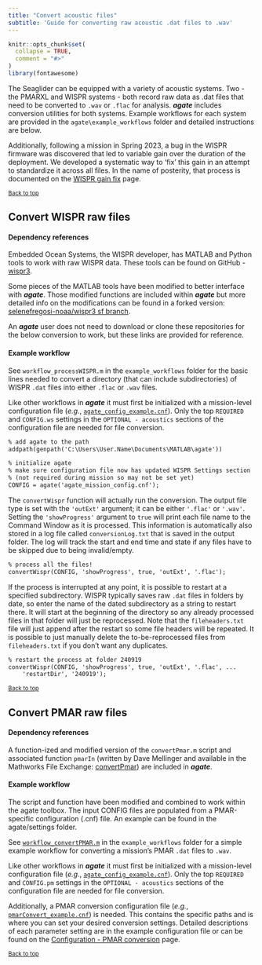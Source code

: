 ```yaml
---
title: "Convert acoustic files"
subtitle: 'Guide for converting raw acoustic .dat files to .wav'
---
```


```r
knitr::opts_chunk$set(
  collapse = TRUE,
  comment = "#>"
)
library(fontawesome)
```

The Seaglider can be equipped with a variety of acoustic systems. Two - the PMARXL and WISPR systems - both record raw data as .dat files that need to be converted to `.wav` or `.flac` for analysis. __*agate*__ includes conversion utilities for both systems. Example workflows for each system are provided in the `agate\example_workflows` folder and detailed instructions are below.

Additionally, following a mission in Spring 2023, a bug in the WISPR firmware was discovered that led to variable gain over the duration of the deployment. We developed a systematic way to 'fix' this gain in an attempt to standardize it across all files. In the name of posterity, that process is documented on the [WISPR gain fix](wispr-gain-fix.qmd) page. 


<sub>[Back to top](#)</sub>

## Convert WISPR raw files

#### Dependency references

Embedded Ocean Systems, the WISPR developer, has MATLAB and Python tools to work with raw WISPR data. These tools can be found on GitHub - [wispr3](https://github.com/embeddedocean/wispr3). 

Some pieces of the MATLAB tools have been modified to better interface with __*agate*__. Those modified functions are included within __*agate*__ but more detailed info on the modifications can be found in a forked version: [selenefregosi-noaa/wispr3 sf branch](https://github.com/selenefregosi-noaa/wispr3/tree/sf). 

An __*agate*__ user does not need to download or clone these repositories for the below conversion to work, but these links are provided for reference.

#### Example workflow

See `workflow_processWISPR.m` in the `example_workflows` folder for the basic lines needed to convert a directory (that can include subdirectories) of WISPR `.dat` files into either `.flac` or `.wav` files. 

Like other workflows in __*agate*__ it must first be initialized with a mission-level configuration file (*e.g.*, [`agate_config_example.cnf`](https://github.com/sfregosi/agate/blob/main/agate/settings/agate_config_example.cnf)). Only the top `REQUIRED` and `CONFIG.ws` settings in the `OPTIONAL - acoustics` sections of the configuration file are needed for file conversion.

```default

% add agate to the path
addpath(genpath('C:\Users\User.Name\Documents\MATLAB\agate'))

% initialize agate
% make sure configuration file now has updated WISPR Settings section
% (not required during mission so may not be set yet)
CONFIG = agate('agate_mission_config.cnf');

```

The `convertWispr` function will actually run the conversion. The output file type is set with the `'outExt'` argument; it can be either `'.flac'` or `'.wav'`. Setting the `'showProgress'` argument to `true` will print each file name to the Command Window as it is processed. This information is automatically also stored in a log file called `conversionLog.txt` that is saved in the output folder. The log will track the start and end time and state if any files have to be skipped due to being invalid/empty. 

```default

% process all the files!
convertWispr(CONFIG, 'showProgress', true, 'outExt', '.flac');

```

If the process is interrupted at any point, it is possible to restart at a specified subdirectory. WISPR typically saves raw `.dat` files in folders by date, so enter the name of the dated subdirectory as a string to restart there. It will start at the beginning of the directory so any already processed files in that folder will just be reprocessed. Note that the `fileheaders.txt` file will just append after the restart so some file headers will be repeated. It is possible to just manually delete the to-be-reprocessed files from `fileheaders.txt` if you don't want any duplicates. 

```default
% restart the process at folder 240919
convertWispr(CONFIG, 'showProgress', true, 'outExt', '.flac', ...
    'restartDir', '240919');
```


<sub>[Back to top](#)</sub>

## Convert PMAR raw files

#### Dependency references

A function-ized and modified version of the `convertPmar.m` script and associated function `pmarIn` (written by Dave Mellinger and available in the Mathworks File Exchange: [convertPmar](https://www.mathworks.com/matlabcentral/fileexchange/107245-convert-seaglider-pmar-xl-sound-files-to-wav-format)) are included in __*agate*__. 

#### Example workflow

The script and function have been modified and combined to work within the agate toolbox. The input CONFIG files are populated from a PMAR-specific configuration (.cnf) file. An example can be found in the agate/settings folder.

See [`workflow_convertPMAR.m`](https://github.com/sfregosi/agate/blob/main/agate/example_workflows/workflow_convertPMAR.m) in the `example_workflows` folder for a simple example workflow for converting a mission's PMAR `.dat` files to `.wav`. 

Like other workflows in __*agate*__ it must first be initialized with a mission-level configuration file (*e.g.*, [`agate_config_example.cnf`]( https://github.com/sfregosi/agate/blob/main/agate/settings/agate_config_example.cnf)). Only the top `REQUIRED` and `CONFIG.pm` settings in the `OPTIONAL - acoustics` sections of the configuration file are needed for file conversion. 

Additionally, a PMAR conversion configuration file (*e.g.*, [`pmarConvert_example.cnf`](https://github.com/sfregosi/agate/blob/main/agate/settings/pmarConvert_example.cnf)) is needed. This contains the specific paths and is where you can set your desired conversion settings. Detailed descriptions of each parameter setting are in the example configuration file or can be found on the [Configuration - PMAR conversion](./configuration.html#pmar-conversion-configuration-file) page. 



<sub>[Back to top](#)</sub>



